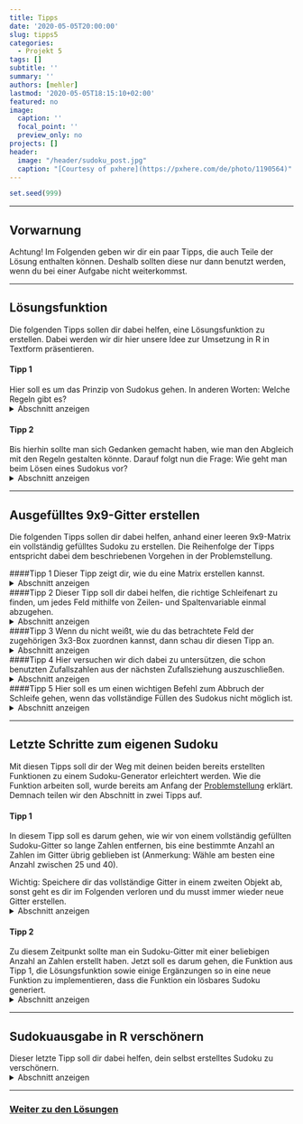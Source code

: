 ---
title: Tipps
date: '2020-05-05T20:00:00'
slug: tipps5
categories:
  - Projekt 5
tags: []
subtitle: ''
summary: ''
authors: [mehler]
lastmod: '2020-05-05T18:15:10+02:00'
featured: no
image:
  caption: ''
  focal_point: ''
  preview_only: no
projects: []
header:
  image: "/header/sudoku_post.jpg"
  caption: "[Courtesy of pxhere](https://pxhere.com/de/photo/1190564)"
---

```{r, echo=F}
set.seed(999)
```

***

## Vorwarnung

Achtung! Im Folgenden geben wir dir ein paar Tipps, die auch Teile der Lösung enthalten können. Deshalb sollten diese nur dann benutzt werden, wenn du bei einer Aufgabe nicht weiterkommst.

***

## Lösungsfunktion
Die folgenden Tipps sollen dir dabei helfen, eine Lösungsfunktion zu erstellen. Dabei werden wir dir hier unsere Idee zur Umsetzung in R in Textform präsentieren.

#### Tipp 1
Hier soll es um das Prinzip von Sudokus gehen. In anderen Worten: Welche Regeln gibt es?
<details><summary>Abschnitt anzeigen</summary>
Die Regeln sind erst einmal einfach. In jeder Zeile und Spalte sowie auch in jedem der neun 3x3-Quadrate dürfen die Zahlen von 1 bis 9 jeweils nur ein Mal vorkommen.


Reihen und Spalten einzeln zu betrachten, sollte dabei kein Problem darstellen. Doch wie überprüft man das mit den 3x3-Quadraten? Für jedes Feld muss das Richtige 3x3-Quadrat ausgewählt und abgeglichen werden. Auf die Lösung dieses Problems solltest du dich erst einmal konzentrieren. Wie kann man das in R umsetzen?
</details>
 
#### Tipp 2
Bis hierhin sollte man sich Gedanken gemacht haben, wie man den Abgleich mit den Regeln gestalten könnte. Darauf folgt nun die Frage: Wie geht man beim Lösen eines Sudokus vor?
<details><summary>Abschnitt anzeigen</summary>
Um beim Lösen eines Sudokus voranzukommen, muss man nach Feldern suchen, die eindeutig besetzt werden können. Dafür gibt es zwei einfache Möglichkeiten (die schwierigeren lassen wir einmal außen vor), die wir uns am Beispiel eines beliebigen 3x3-Quadrats anschauen:

1. Entweder ein Feld des Quadrats kann nur durch eine Zahl besetzt werden, weil alle anderen Zahlen bereits in Zeile, Spalte oder 3x3-Quadrat vorkommen.
![](/post/2020-05-05-tipps5_files/Lösungsstrategie1.png){width=50%}
2. Oder ein Feld des Quadrats kann deshalb besetzt werden, weil eine Zahl, die in diesem 3x3-Quadrat noch fehlt, nur an eine freie Position des Quadrats gesetzt werden kann. Das kann dann passieren, wenn jene Zahl in anderen 3x3-Quadraten bereits vorhanden ist und dadurch gewisse Zeilen und Spalten blockiert.
![](/post/2020-05-05-tipps5_files/LösungsstrategieNummer2.png){width=50%}

Versuch doch mal, den ersten Punkt in R umzusetzen!


Danach stellt sich die Frage: Wann soll die erstellte Funktion abgebrochen werden? - Falls du dazu keine Idee hast, kannst du dir hier einen kleine Anregung holen.
<details><summary>Abbruch der Funktion</summary>
Das 9x9-Gitter eines Sudokus hat 81 Felder. Das Ziel ist diese vollständig zu besetzen. Also sollte die Funktion stoppen, sobald das Sudoku 81 Zahlen enthält.


Wenn das Sudoku nicht lösbar ist, dann kommt es womöglich zu einem anderen Problem: die Funktion stoppt nie. Auch das solltest du in den Griff bekommen. Wenn dir nichts anderes einfällt, dann versuch doch die Durchgänge zu zählen und bei X Durchgängen zu stoppen. Natürlich sollte bis dahin klar sein, dass das Sudoku nicht lösbar ist.
</details>

<i>Zusatz:</i> Ein weiterer Punkt, den du beachten kannst, ist, dass du von deiner Funktion alle Operationen immer nur für jene Felder durchführen lässt, die noch nicht belegt sind. Das kannst du mit einer `if`-Funktion machen und spart enorm viel Zeit.
</details>

***

## Ausgefülltes 9x9-Gitter erstellen
Die folgenden Tipps sollen dir dabei helfen, anhand einer leeren 9x9-Matrix ein vollständig gefülltes Sudoku zu erstellen. Die Reihenfolge der Tipps entspricht dabei dem beschriebenen Vorgehen in der Problemstellung.

####Tipp 1
Dieser Tipp zeigt dir, wie du eine Matrix erstellen kannst.
<details><summary>Abschnitt anzeigen</summary>
Eine Matrix braucht nur Angaben zu Zeilen- und Spaltenzahl. Diese kannst du einfach mit den Argumenten `nrow` und `ncol` bestimmen.
</details>

####Tipp 2
Dieser Tipp soll dir dabei helfen, die richtige Schleifenart zu finden, um jedes Feld mithilfe von Zeilen- und Spaltenvariable einmal abzugehen.
<details><summary>Abschnitt anzeigen</summary>
Am besten benutzt du in diesem Fall die `for`-Schleife. Du kannst eine `for`-Schleife für die Zeilen eins bis neun erstellen und darin eine weitere `for`-Schleife für die Spalten eins bis neun. So beginnt die Funktion in Zeile eins und geht dann die Felder in Spalte 1 bis Spalte 9 durch, ehe die Funktion zu Zeile 2 übergeht und dort auch die Felder in den Spalten 1 bis 9 durchgeht, bis am Ende das Feld in Zeile 9 und Spalte 9 erreicht wird.
</details>

####Tipp 3
Wenn du nicht weißt, wie du das betrachtete Feld der zugehörigen 3x3-Box zuordnen kannst, dann schau dir diesen Tipp an.
<details><summary>Abschnitt anzeigen</summary>
Um herauszufinden in welchem 3x3-Quadrat du dich gerade befindest, musst du jedes Quadrat einzeln testen. Hierfür benutzen wir beispielhaft die erste Box:

- Mit dem logischen Und `&` kannst du eine `if`-Funktion an mehrere Bedingungen knüpfen.
- Mit `is.elememt` überprüft man, ob eine Zahl Element eines bestimmten Objektes ist.

In unserem Fall steht f für die Zeilen und g für die Spalten. Wir schauen nun, ob sich das betrachtete Feld in Zeile eins bis drei und in Spalte eins bis drei befindet, was dem ersten Quadrat entsprechen würde. Wenn dies der Fall ist, speichern wir das zuvor als erstes Quadrat definierte `Qua1` in einem neuen Objekt `z`. Diese Überprüfung sollte dann mit allen Quadraten durchgeführt werden, um unter allen Umständen das richtige Quadrat zu ermitteln.
```{r, eval = F}
if (is.element(f, 1:3) & is.element(g, 1:3)) {z <- Qua1}
```
</details>

####Tipp 4
Hier versuchen wir dich dabei zu untersützen, die schon benutzten Zufallszahlen aus der nächsten Zufallsziehung auszuschließen.
<details><summary>Abschnitt anzeigen</summary>
Für die Zufallsziehung brauchst du von Anfang an zwei Variablen. In der einen definierst du, aus welchen Zahlen gezogen werden sollen (am Anfang immer 1 bis 9); nennen wir sie `b`. In der anderen speicherst du die ausgeloste Zahl; nennen wir sie `a`. Nun muss in der ersten Variable (`b`) die benutzte Zahl `a` immer wieder ausgeschlossen werden. Das Ganze kann man mit `subset` machen, indem alle Zahlen von `b`, die ungleich `a` sind, wieder in `b` übernommen werden. So befinden sich mit jedem Durchgang für ein Feld eine Zahl weniger im Objekt `b`.
</details>

####Tipp 5
Hier soll es um einen wichtigen Befehl zum Abbruch der Schleife gehen, wenn das vollständige Füllen des Sudokus nicht möglich ist.
<details><summary>Abschnitt anzeigen</summary>
Wenn der Füllversuch des Sudoku an einer Stelle nicht mehr nach den Regeln möglich ist, dann sollte die Funktion erneut bei einer leeren 9x9-Matrix mit dem Füllen beginnen. Das ist dann der Fall, wenn in einem Feld alle 9 Zahlen probiert wurden und nicht eingesetzt werden konnten. In Folge dessen ist die Länge des Vektors `b` = 0. Mithilfe dieser Information solltest du einen `break`-Befehl erstellen, den du zum Abbruch dreier Schleifen an der richtigen Stelle einsetzen musst: die `repeat`-Schleife zum Einsetzen einer zufälligen Zahl in das betrachtete Feld muss beendet werden und die beiden `for`-Schleifen, die ansonsten trotzdem noch alle weiteren Felder durchgehen würden.
</details>

***

## Letzte Schritte zum eigenen Sudoku
Mit diesen Tipps soll dir der Weg mit deinen beiden bereits erstellten Funktionen zu einem Sudoku-Generator erleichtert werden. Wie die Funktion arbeiten soll, wurde bereits am Anfang der [Problemstellung](/post/problemstellung5) erklärt. Demnach teilen wir den Abschnitt in zwei Tipps auf. 

#### Tipp 1
In diesem Tipp soll es darum gehen, wie wir von einem vollständig gefüllten Sudoku-Gitter so lange Zahlen entfernen, bis eine bestimmte Anzahl an Zahlen im Gitter übrig geblieben ist (Anmerkung: Wähle am besten eine Anzahl zwischen 25 und 40).


Wichtig: Speichere dir das vollständige Gitter in einem zweiten Objekt ab, sonst geht es dir im Folgenden verloren und du musst immer wieder neue Gitter erstellen.
<details><summary>Abschnitt anzeigen</summary>
Zunächst einmal musst du dir überlegen, wie du wiederholt Zahlen aus dem Gitter löschen kannst bzw. durch `NA` ersetzen kannst. 


Hast du das geschafft, solltest du überlegen, welche Zahlen du löschen willst. Im Vorhinein spezifische Felder auszuwählen wäre sehr aufwendig und könnte auch in einem unlösbaren Sudoku enden. Die Feld-Koordinate aus Zeile und Spalte sollte also zufällig gewählt sein.


Bist du damit fertig, erfüllt die Funktion schon fast ihren Zweck. Es fehlt nur noch die Bedingung, mit der du sie beendest. Probier das erst einmal selbst!

<details><summary>Erstellen der Bedingung</summary>
Es könnte problematisch sein, die Anzahl der Wiederholungen der Funktion einfach zu begrenzen, da zufällig mehrfach das selbe Feld ausgewählt werden könnte (Das ist bei 50 zu löschenden Zahlen sogar sehr wahrscheinlich!). Aus diesem Grund solltest du hier mit der Anzahl der Zahlen arbeiten, die jeweils nach dem Löschen im Sudoku übrig geblieben sind. Das Ziel sollte also sein, die Funktion dann zu beenden, wenn nur noch XX Zahlen im Gitter übrig sind.
</details>
</details>

#### Tipp 2
Zu diesem Zeitpunkt sollte man ein Sudoku-Gitter mit einer beliebigen Anzahl an Zahlen erstellt haben. Jetzt soll es darum gehen, die Funktion aus Tipp 1, die Lösungsfunktion sowie einige Ergänzungen so in eine neue Funktion zu implementieren, dass die Funktion ein lösbares Sudoku generiert.
<details><summary>Abschnitt anzeigen</summary>
Zu diesem Zeitpunkt gibt es zwei Möglichkeiten:

1. Das Sudoku ist mit der Lösungsfunktion lösbar.
2. Das Sudoku ist mit der Lösungsfunktion nicht lösbar.


Wenn 1. eintrifft, dann sollte die Funktion stoppen. Das erstellte Sudoku war lösbar und nun musst du es nur noch abrufen. Wichtig ist dabei natürlich, dass du es vor dem Lösungsversuch in einer neuen Variable abgespeichert hast!


Wenn 2. eintrifft, dann sollte die Funktion komplett von vorne anfangen und von dem am Anfang erstellten vollständigen Gitter erneut zufällig Zahlen entfernen. Damit das Ganze automatisch abläuft, musst du die Funktion aus Tipp 1 sowie die Lösungsfunktion in eine Schleife packen.


Das Endergebnis sollte eine Schleife sein, die anhand eines vollständigen 9x9-Sudoku-Gitters ein lösbares Sudoku mit X gegebenen Zahlen generiert. 


<b>Anmerkung:</b> Je weniger Zahlen gegeben sein sollen, desto länger wird der Vorgang andauern. Außerdem nutzt die von uns (in den Lösungen) erstellte Lösungsfunktion nur eine Lösungsstrategie von vielen. Deshalb ist ihre Fähigkeit beschränkt.  
</details>

***

## Sudokuausgabe in R verschönern
Dieser letzte Tipp soll dir dabei helfen, dein selbst erstelltes Sudoku zu verschönern. 
<details><summary>Abschnitt anzeigen</summary>
Unser Ausgangspunkt ist vergleichbar mit einem normalen Datensatz aus einem Experiment. Nur möchten wir diesen Datensatz nun irgendwie abbilden. Abbildungen zum Veranschaulichen von Daten kann man mithilfe von Plots erstellen. Diese sind jedoch eher nicht für die Darstellung von Matrizen geeignet; wir sind also auf der Suche nach Plots für Matrizen.


Eine mögliche Lösung dafür stellt das Paket `plot.matrix` dar. Lade jenes Paket herunter und plotte dein Sudoku einmal ohne weitere Argumente.
![](/post/2020-05-05-tipps5_files/Sudoku vor der Bearbeitung.png)

Das Ergebnis ist schon einmal vielversprechend: Es erscheint ein Koordinatensystem das mit einem teilweise gefärbten Gitter durchsetzt ist. Einige Bearbeitungsschritte sind nötig, um das zu einem Sudoku zu verwandeln:

- Schreibe eine neue Überschrift!
- Entferne die Beschriftungen von den Achsen!
- Entferne die Achsen!
- Weise jeder Zahl eine eigene Farbe zu!
- Entferne das Gitter!
- Lass die Zahlen in den Feldern anzeigen!
- Entferne das `+` vor den Zahlen!
- Formatiere die `NA`-Felder neu in leere weiße Felder!

Viele dieser Formatierung sind auf den Websites in der [Problemstellung](/post/problemstellung5) beschrieben. Falls du nicht weiter weißt, schaue dich auch noch auf anderen Seiten um.


Offen bleibt das Gitter-Problem. Normale Sudokus haben verstärkte Rahmen um die 3x3-Quadrate. Eine etwas aufwendige Möglichkeit zur Umsetzung bietet die `abline`-Funktion in R. Diese fügt einzelne, formatierbare Linien in die Funktion ein. Weitere Erklärungen zu dieser Funktion findest du in der R-internen Hilfefunktion oder [hier](https://rdrr.io/r/graphics/abline.html).
</details>

***

### [Weiter zu den Lösungen](/post/loesungen5/)
